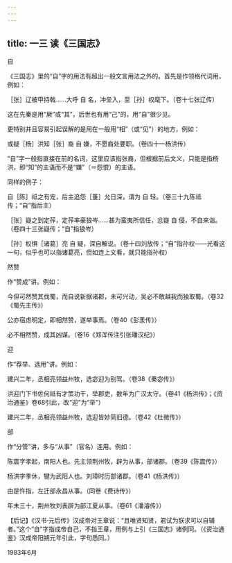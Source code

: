 ```yaml
---
---
---
```

title: 一三 读《三国志》
---







自


《三国志》里的“自”字的用法有超出一般文言用法之外的。首先是作领格代词用，例如：

［张］辽被甲持戟……大呼 自 名，冲垒入，至［孙］权麾下。（卷十七张辽传）

这在先秦是用“厥”或“其”，后世也有用“己”的，用“自”很少见。

更特别并且容易引起误解的是用在一般用“相”（或“见”）的地方，例如：

或疑［杨］洪知［张］裔 自 嫌，不愿裔处要职。（卷四十一杨洪传）

“自”字一般指直接在前的名词，这里应该指张裔，但根据前后文义，只能是指杨洪，即“知”的主语而不是“嫌”（＝怨恨）的主语。

同样的例子：

自［陈］祗之有宠，后主追怨［董］允日深，谓为 自 轻。（卷三十九陈祗传；“自”指后主）

［张］嶷之到定莋，定莋率豪狼岑……甚为蛮夷所信任，忿嶷 自 侵，不自来诣。（卷四十三张嶷传；“自”指狼岑）

［孙］权惧［诸葛］亮 自 疑，深自解说。（卷十四刘放传；“自”指孙权——光看这一句，似乎也可以指诸葛亮，但如连上文看，就只能指孙权）





然赞


作“赞成”讲。例如：

今但可然赞其伐蜀，而自说新据诸郡，未可兴动，吴必不敢越我而独取蜀。（卷32《蜀先主传》）

公亦宿虑明定，即相然赞，遂举事焉。（卷40《彭羕传》）

必不相然赞，成其凶谋。（卷16《郑浑传注引张璠汉纪》）





迎


作“荐举、选用”讲。例如：

建兴二年，丞相亮领益州牧，选宓迎为别驾。（卷38《秦宓传》）

洪迎门下书佐何祗有才策功干，举郡吏，数年为广汉太守。（卷41《杨洪传》；《资治通鉴》卷68引此，改“迎”为“举”）

建兴二年，丞相亮领益州牧，选迎皆妙简旧德。（卷42《杜微传》）





部


作“分管”讲，多与“从事”（官名）连用。例如：

陈震字孝起，南阳人也。先主领荆州牧，辟为从事，部诸郡。（卷39《陈震传》）

杨洪字季休，犍为武阳人也。刘璋时历部诸郡。（卷41《杨洪传》）

由是忤指，左迁部永昌从事。（同卷《费诗传》）

年未三十，荆州牧刘表辟为部江夏从事。（卷61《潘濬传》）

【后记】《汉书·元后传》汉成帝对王章说：“且唯贤知贤，君试为朕求可以自辅者。”这个“自”字指成帝自己，不指王章，用例与上引《三国志》诸例同。（《资治通鉴》汉成帝阳朔元年引此，字句悉同。）

1983年6月